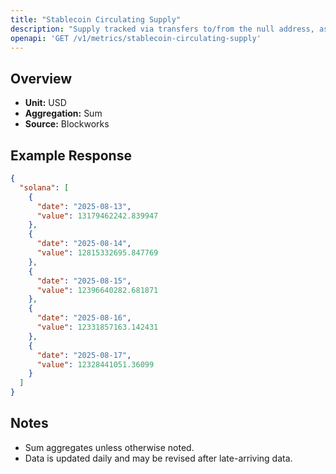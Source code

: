```yaml
---
title: "Stablecoin Circulating Supply"
description: "Supply tracked via transfers to/from the null address, as well as distinct issuance and redemption events for supported stablecoins. Circulating supply remove supply held in bridges, token treasuries, and known mint/burn addresses."
openapi: 'GET /v1/metrics/stablecoin-circulating-supply'
---
```


## Overview

- **Unit:** USD
- **Aggregation:** Sum
- **Source:** Blockworks

## Example Response

```json
{
  "solana": [
    {
      "date": "2025-08-13",
      "value": 13179462242.839947
    },
    {
      "date": "2025-08-14",
      "value": 12815332695.847769
    },
    {
      "date": "2025-08-15",
      "value": 12396640282.681871
    },
    {
      "date": "2025-08-16",
      "value": 12331857163.142431
    },
    {
      "date": "2025-08-17",
      "value": 12328441051.36099
    }
  ]
}
```

## Notes
- Sum aggregates unless otherwise noted.
- Data is updated daily and may be revised after late-arriving data.
